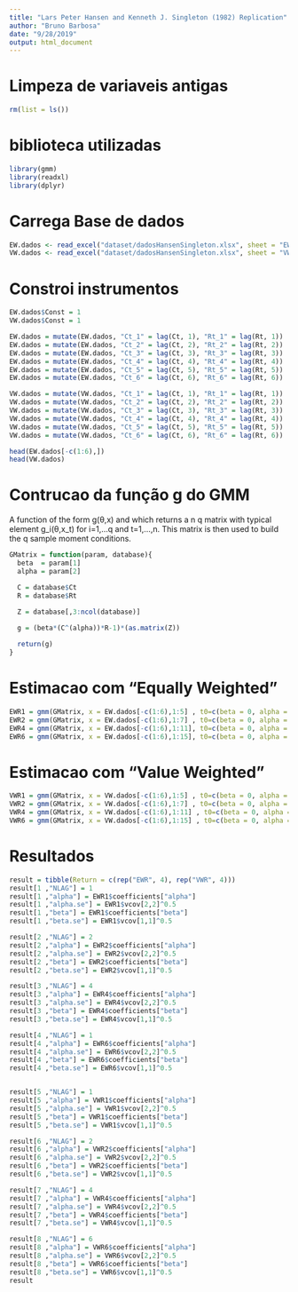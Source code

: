 ```yaml
---
title: "Lars Peter Hansen and Kenneth J. Singleton (1982) Replication"
author: "Bruno Barbosa"
date: "9/28/2019"
output: html_document
---
```


# Limpeza de variaveis antigas
```r
rm(list = ls())
```

# biblioteca utilizadas
```r
library(gmm)
library(readxl)
library(dplyr)
```

# Carrega Base de dados
```r
EW.dados <- read_excel("dataset/dadosHansenSingleton.xlsx", sheet = "EW.data")
VW.dados <- read_excel("dataset/dadosHansenSingleton.xlsx", sheet = "VW.data")
```

# Constroi instrumentos
```r
EW.dados$Const = 1
VW.dados$Const = 1

EW.dados = mutate(EW.dados, "Ct_1" = lag(Ct, 1), "Rt_1" = lag(Rt, 1))
EW.dados = mutate(EW.dados, "Ct_2" = lag(Ct, 2), "Rt_2" = lag(Rt, 2))
EW.dados = mutate(EW.dados, "Ct_3" = lag(Ct, 3), "Rt_3" = lag(Rt, 3))
EW.dados = mutate(EW.dados, "Ct_4" = lag(Ct, 4), "Rt_4" = lag(Rt, 4))
EW.dados = mutate(EW.dados, "Ct_5" = lag(Ct, 5), "Rt_5" = lag(Rt, 5))
EW.dados = mutate(EW.dados, "Ct_6" = lag(Ct, 6), "Rt_6" = lag(Rt, 6))

VW.dados = mutate(VW.dados, "Ct_1" = lag(Ct, 1), "Rt_1" = lag(Rt, 1))
VW.dados = mutate(VW.dados, "Ct_2" = lag(Ct, 2), "Rt_2" = lag(Rt, 2))
VW.dados = mutate(VW.dados, "Ct_3" = lag(Ct, 3), "Rt_3" = lag(Rt, 3))
VW.dados = mutate(VW.dados, "Ct_4" = lag(Ct, 4), "Rt_4" = lag(Rt, 4))
VW.dados = mutate(VW.dados, "Ct_5" = lag(Ct, 5), "Rt_5" = lag(Rt, 5))
VW.dados = mutate(VW.dados, "Ct_6" = lag(Ct, 6), "Rt_6" = lag(Rt, 6))

head(EW.dados[-c(1:6),])
head(VW.dados)
```



# Contrucao da função g do GMM

A function of the form g(θ,x) and which returns a n \times q matrix with typical element g_i(θ,x_t) for i=1,...q and t=1,...,n. This matrix is then used to build the q sample moment conditions.
```r
GMatrix = function(param, database){
  beta  = param[1]
  alpha = param[2]

  C = database$Ct
  R = database$Rt
  
  Z = database[,3:ncol(database)]

  g = (beta*(C^(alpha))*R-1)*(as.matrix(Z))

  return(g)
}
```

# Estimacao com "Equally Weighted"
```r
EWR1 = gmm(GMatrix, x = EW.dados[-c(1:6),1:5] , t0=c(beta = 0, alpha = -1) )
EWR2 = gmm(GMatrix, x = EW.dados[-c(1:6),1:7] , t0=c(beta = 0, alpha = -1) )
EWR4 = gmm(GMatrix, x = EW.dados[-c(1:6),1:11], t0=c(beta = 0, alpha = -1) )
EWR6 = gmm(GMatrix, x = EW.dados[-c(1:6),1:15], t0=c(beta = 0, alpha = -1) )
```

# Estimacao com "Value Weighted"
```r
VWR1 = gmm(GMatrix, x = VW.dados[-c(1:6),1:5] , t0=c(beta = 0, alpha = -1) )
VWR2 = gmm(GMatrix, x = VW.dados[-c(1:6),1:7] , t0=c(beta = 0, alpha = -1) )
VWR4 = gmm(GMatrix, x = VW.dados[-c(1:6),1:11] , t0=c(beta = 0, alpha = -1) )
VWR6 = gmm(GMatrix, x = VW.dados[-c(1:6),1:15] , t0=c(beta = 0, alpha = -1) )
```


# Resultados 
```r
result = tibble(Return = c(rep("EWR", 4), rep("VWR", 4)))
result[1 ,"NLAG"] = 1
result[1 ,"alpha"] = EWR1$coefficients["alpha"]
result[1 ,"alpha.se"] = EWR1$vcov[2,2]^0.5
result[1 ,"beta"] = EWR1$coefficients["beta"]
result[1 ,"beta.se"] = EWR1$vcov[1,1]^0.5

result[2 ,"NLAG"] = 2
result[2 ,"alpha"] = EWR2$coefficients["alpha"]
result[2 ,"alpha.se"] = EWR2$vcov[2,2]^0.5
result[2 ,"beta"] = EWR2$coefficients["beta"]
result[2 ,"beta.se"] = EWR2$vcov[1,1]^0.5

result[3 ,"NLAG"] = 4
result[3 ,"alpha"] = EWR4$coefficients["alpha"]
result[3 ,"alpha.se"] = EWR4$vcov[2,2]^0.5
result[3 ,"beta"] = EWR4$coefficients["beta"]
result[3 ,"beta.se"] = EWR4$vcov[1,1]^0.5

result[4 ,"NLAG"] = 1
result[4 ,"alpha"] = EWR6$coefficients["alpha"]
result[4 ,"alpha.se"] = EWR6$vcov[2,2]^0.5
result[4 ,"beta"] = EWR6$coefficients["beta"]
result[4 ,"beta.se"] = EWR6$vcov[1,1]^0.5


result[5 ,"NLAG"] = 1
result[5 ,"alpha"] = VWR1$coefficients["alpha"]
result[5 ,"alpha.se"] = VWR1$vcov[2,2]^0.5
result[5 ,"beta"] = VWR1$coefficients["beta"]
result[5 ,"beta.se"] = VWR1$vcov[1,1]^0.5

result[6 ,"NLAG"] = 2
result[6 ,"alpha"] = VWR2$coefficients["alpha"]
result[6 ,"alpha.se"] = VWR2$vcov[2,2]^0.5
result[6 ,"beta"] = VWR2$coefficients["beta"]
result[6 ,"beta.se"] = VWR2$vcov[1,1]^0.5

result[7 ,"NLAG"] = 4
result[7 ,"alpha"] = VWR4$coefficients["alpha"]
result[7 ,"alpha.se"] = VWR4$vcov[2,2]^0.5
result[7 ,"beta"] = VWR4$coefficients["beta"]
result[7 ,"beta.se"] = VWR4$vcov[1,1]^0.5

result[8 ,"NLAG"] = 6
result[8 ,"alpha"] = VWR6$coefficients["alpha"]
result[8 ,"alpha.se"] = VWR6$vcov[2,2]^0.5
result[8 ,"beta"] = VWR6$coefficients["beta"]
result[8 ,"beta.se"] = VWR6$vcov[1,1]^0.5
result
```
